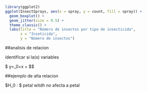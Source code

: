```r
library(ggplot2)
ggplot(InsectSprays, aes(x = spray, y = count, fill = spray)) +
  geom_boxplot() +
  geom_jitter(size = 0.5) + 
  theme_classic() +
  labs(title = "Número de insectos por tipo de insecticida", 
       x = "Inseticida", 
       y = "Número de insectos")
```



##analisis de relacion 

identificar si la(s) variables 

$ y=\beta_0+\beta1\cdot x + \epsilon$$

##ejemplo de alta relacion 

$H_0 : $ petal witdh no afecta a petal 
  
  